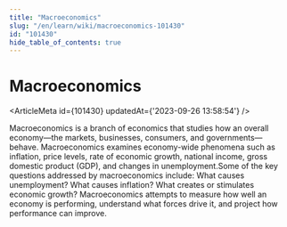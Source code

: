 ```yaml
---
title: "Macroeconomics"
slug: "/en/learn/wiki/macroeconomics-101430"
id: "101430"
hide_table_of_contents: true
---
```



# Macroeconomics

<ArticleMeta id={101430} updatedAt={'2023-09-26 13:58:54'} />
<div className='border-solid border-b border-t-0 my-4 border-[var(--ifm-color-gray-300)]' />

Macroeconomics is a branch of economics that studies how an overall economy—the markets, businesses, consumers, and governments—behave. Macroeconomics examines economy-wide phenomena such as inflation, price levels, rate of economic growth, national income, gross domestic product (GDP), and changes in unemployment.Some of the key questions addressed by macroeconomics include: What causes unemployment? What causes inflation? What creates or stimulates economic growth? Macroeconomics attempts to measure how well an economy is performing, understand what forces drive it, and project how performance can improve.
